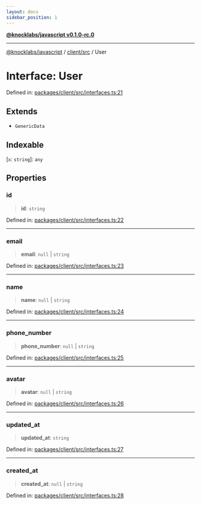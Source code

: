 ```yaml
---
layout: docs
sidebar_position: 1
---
```


[**@knocklabs/javascript v0.1.0-rc.0**](../../../index.mdx)

***

[@knocklabs/javascript](../../../modules.mdx) / [client/src](../index.mdx) / User

# Interface: User

Defined in: [packages/client/src/interfaces.ts:21](https://github.com/knocklabs/javascript/blob/main/packages/client/src/interfaces.ts#L21)

## Extends

- `GenericData`

## Indexable

\[`x`: `string`\]: `any`

## Properties

### id

> **id**: `string`

Defined in: [packages/client/src/interfaces.ts:22](https://github.com/knocklabs/javascript/blob/main/packages/client/src/interfaces.ts#L22)

***

### email

> **email**: `null` \| `string`

Defined in: [packages/client/src/interfaces.ts:23](https://github.com/knocklabs/javascript/blob/main/packages/client/src/interfaces.ts#L23)

***

### name

> **name**: `null` \| `string`

Defined in: [packages/client/src/interfaces.ts:24](https://github.com/knocklabs/javascript/blob/main/packages/client/src/interfaces.ts#L24)

***

### phone\_number

> **phone\_number**: `null` \| `string`

Defined in: [packages/client/src/interfaces.ts:25](https://github.com/knocklabs/javascript/blob/main/packages/client/src/interfaces.ts#L25)

***

### avatar

> **avatar**: `null` \| `string`

Defined in: [packages/client/src/interfaces.ts:26](https://github.com/knocklabs/javascript/blob/main/packages/client/src/interfaces.ts#L26)

***

### updated\_at

> **updated\_at**: `string`

Defined in: [packages/client/src/interfaces.ts:27](https://github.com/knocklabs/javascript/blob/main/packages/client/src/interfaces.ts#L27)

***

### created\_at

> **created\_at**: `null` \| `string`

Defined in: [packages/client/src/interfaces.ts:28](https://github.com/knocklabs/javascript/blob/main/packages/client/src/interfaces.ts#L28)

